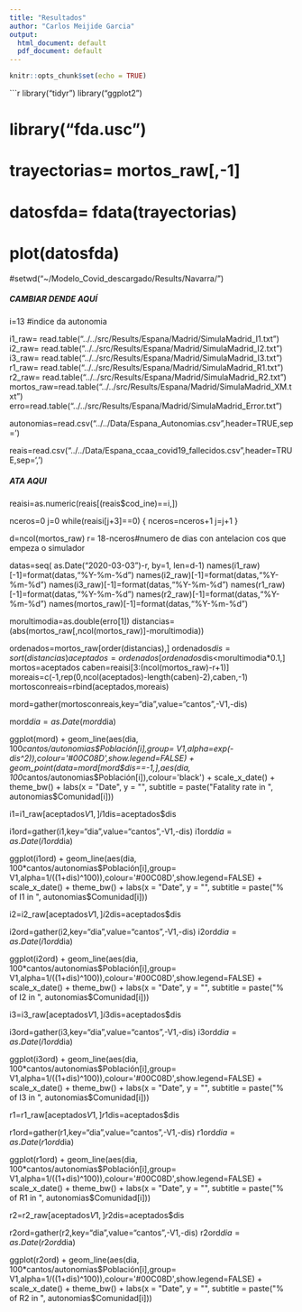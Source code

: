 ```yaml
---
title: "Resultados"
author: "Carlos Meijide Garcia"
output:
  html_document: default
  pdf_document: default
---
```


```r
knitr::opts_chunk$set(echo = TRUE)
```

```r
library("tidyr")
library("ggplot2")

# library("fda.usc")
# trayectorias= mortos_raw[,-1]
# datosfda= fdata(trayectorias)
# plot(datosfda)

#setwd("~/Modelo_Covid_descargado/Results/Navarra/")

##############################
##### CAMBIAR DENDE AQUÍ #####
##############################

i=13 #indice da autonomia

i1_raw= read.table("../../src/Results/Espana/Madrid/SimulaMadrid_I1.txt")
i2_raw= read.table("../../src/Results/Espana/Madrid/SimulaMadrid_I2.txt")
i3_raw= read.table("../../src/Results/Espana/Madrid/SimulaMadrid_I3.txt")
r1_raw= read.table("../../src/Results/Espana/Madrid/SimulaMadrid_R1.txt")
r2_raw= read.table("../../src/Results/Espana/Madrid/SimulaMadrid_R2.txt")
mortos_raw=read.table("../../src/Results/Espana/Madrid/SimulaMadrid_XM.txt")
erro=read.table("../../src/Results/Espana/Madrid/SimulaMadrid_Error.txt")

autonomias=read.csv("../../Data/Espana_Autonomias.csv",header=TRUE,sep='\t')

reais=read.csv("../../Data/Espana_ccaa_covid19_fallecidos.csv",header=TRUE,sep=',')

####################
##### ATA AQUI #####
####################

reaisi=as.numeric(reais[(reais$cod_ine)==i,])

nceros=0
j=0
while(reaisi[j+3]==0) {
  nceros=nceros+1
  j=j+1
  }



d=ncol(mortos_raw)
r= 18-nceros#numero de dias con antelacion cos que empeza o simulador

datas=seq( as.Date("2020-03-03")-r, by=1, len=d-1)
names(i1_raw)[-1]=format(datas,"%Y-%m-%d")
names(i2_raw)[-1]=format(datas,"%Y-%m-%d")
names(i3_raw)[-1]=format(datas,"%Y-%m-%d")
names(r1_raw)[-1]=format(datas,"%Y-%m-%d")
names(r2_raw)[-1]=format(datas,"%Y-%m-%d")
names(mortos_raw)[-1]=format(datas,"%Y-%m-%d")



morultimodia=as.double(erro[1])
distancias=(abs(mortos_raw[,ncol(mortos_raw)]-morultimodia))

ordenados=mortos_raw[order(distancias),]
ordenados$dis=sort(distancias)
aceptados=ordenados[ordenados$dis<morultimodia*0.1,]
mortos=aceptados
caben=reaisi[3:(ncol(mortos_raw)-r+1)]
moreais=c(-1,rep(0,ncol(aceptados)-length(caben)-2),caben,-1)
mortosconreais=rbind(aceptados,moreais)



mord=gather(mortosconreais,key="dia",value="cantos",-V1,-dis)

mord$dia=as.Date(mord$dia)

ggplot(mord) +
  geom_line(aes(dia, 100*cantos/autonomias$Población[i],group= V1,alpha=exp(-dis^2)),colour='#00C08D',show.legend=FALSE) +
  geom_point(data=mord[mord$dis==-1,],aes(dia, 100*cantos/autonomias$Población[i]),colour='black') +
  scale_x_date() +
  theme_bw() +
  labs(x = "Date", y = "", 
       subtitle = paste("Fatality rate in ", autonomias$Comunidad[i]))

 
i1=i1_raw[aceptados$V1,]
i1$dis=aceptados$dis

i1ord=gather(i1,key="dia",value="cantos",-V1,-dis)
i1ord$dia=as.Date(i1ord$dia)

ggplot(i1ord) +
  geom_line(aes(dia, 100*cantos/autonomias$Población[i],group= V1,alpha=1/((1+dis)^100)),colour='#00C08D',show.legend=FALSE) +
  scale_x_date() +
  theme_bw() +
  labs(x = "Date", y = "", 
       subtitle = paste("% of I1 in ", autonomias$Comunidad[i]))

i2=i2_raw[aceptados$V1,]
i2$dis=aceptados$dis

i2ord=gather(i2,key="dia",value="cantos",-V1,-dis)
i2ord$dia=as.Date(i1ord$dia)

ggplot(i2ord) +
  geom_line(aes(dia, 100*cantos/autonomias$Población[i],group= V1,alpha=1/((1+dis)^100)),colour='#00C08D',show.legend=FALSE) +
  scale_x_date() +
  theme_bw() +
  labs(x = "Date", y = "", 
       subtitle = paste("% of I2 in ", autonomias$Comunidad[i]))

i3=i3_raw[aceptados$V1,]
i3$dis=aceptados$dis

i3ord=gather(i3,key="dia",value="cantos",-V1,-dis)
i3ord$dia=as.Date(i1ord$dia)

ggplot(i3ord) +
  geom_line(aes(dia, 100*cantos/autonomias$Población[i],group= V1,alpha=1/((1+dis)^100)),colour='#00C08D',show.legend=FALSE) +
  scale_x_date() +
  theme_bw() +
  labs(x = "Date", y = "", 
       subtitle = paste("% of I3 in ", autonomias$Comunidad[i]))

r1=r1_raw[aceptados$V1,]
r1$dis=aceptados$dis

r1ord=gather(r1,key="dia",value="cantos",-V1,-dis)
r1ord$dia=as.Date(r1ord$dia)

ggplot(r1ord) +
  geom_line(aes(dia, 100*cantos/autonomias$Población[i],group= V1,alpha=1/((1+dis)^100)),colour='#00C08D',show.legend=FALSE) +
  scale_x_date() +
  theme_bw() +
  labs(x = "Date", y = "", 
       subtitle = paste("% of R1 in ", autonomias$Comunidad[i]))

r2=r2_raw[aceptados$V1,]
r2$dis=aceptados$dis

r2ord=gather(r2,key="dia",value="cantos",-V1,-dis)
r2ord$dia=as.Date(r2ord$dia)

ggplot(r2ord) +
  geom_line(aes(dia, 100*cantos/autonomias$Población[i],group= V1,alpha=1/((1+dis)^100)),colour='#00C08D',show.legend=FALSE) +
  scale_x_date() +
  theme_bw() +
  labs(x = "Date", y = "", 
       subtitle = paste("% of R2 in ", autonomias$Comunidad[i]))